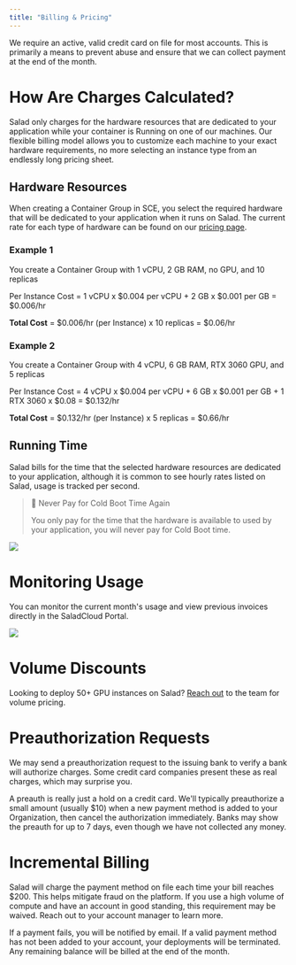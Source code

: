 ```yaml
---
title: "Billing & Pricing"
---
```


We require an active, valid credit card on file for most accounts. This is primarily a means to prevent abuse and ensure that we can collect payment at the end of the month.

# How Are Charges Calculated?

Salad only charges for the hardware resources that are dedicated to your application while your container is Running on one of our machines. Our flexible billing model allows you to customize each machine to your exact hardware requirements, no more selecting an instance type from an endlessly long pricing sheet.

## Hardware Resources

When creating a Container Group in SCE, you select the required hardware that will be dedicated to your application when it runs on Salad. The current rate for each type of hardware can be found on our [pricing page](https://salad.com/pricing).

### Example 1

You create a Container Group with 1 vCPU, 2 GB RAM, no GPU, and 10 replicas

Per Instance Cost = 1 vCPU x $0.004 per vCPU + 2 GB x $0.001 per GB = $0.006/hr

**Total Cost** = $0.006/hr (per Instance) x 10 replicas = $0.06/hr

### Example 2

You create a Container Group with 4 vCPU, 6 GB RAM, RTX 3060 GPU, and 5 replicas

Per Instance Cost = 4 vCPU x $0.004 per vCPU + 6 GB x $0.001 per GB + 1 RTX 3060 x $0.08 = $0.132/hr

**Total Cost** = $0.132/hr (per Instance) x 5 replicas = $0.66/hr

## Running Time

Salad bills for the time that the selected hardware resources are dedicated to your application, although it is common to see hourly rates listed on Salad, usage is tracked per second.

> 🎉 Never Pay for Cold Boot Time Again
>
> You only pay for the time that the hardware is available to used by your application, you will never pay for Cold Boot time.

<img src="/container-engine/images/deployment-map.png" />

# Monitoring Usage

You can monitor the current month's usage and view previous invoices directly in the SaladCloud Portal.

<img src="/container-engine/images/usage-monitoring.png"/>

# Volume Discounts

Looking to deploy 50+ GPU instances on Salad? [Reach out](mailto:cloud@salad.com) to the team for volume pricing.

# Preauthorization Requests

We may send a preauthorization request to the issuing bank to verify a bank will authorize charges. Some credit card companies present these as real charges, which may surprise you.

A preauth is really just a hold on a credit card. We'll typically preauthorize a small amount (usually $10) when a new payment method is added to your Organization, then cancel the authorization immediately. Banks may show the preauth for up to 7 days, even though we have not collected any money.

# Incremental Billing

Salad will charge the payment method on file each time your bill reaches $200. This helps mitigate fraud on the platform. If you use a high volume of compute and have an account in good standing, this requirement may be waived. Reach out to your account manager to learn more.

If a payment fails, you will be notified by email. If a valid payment method has not been added to your account, your deployments will be terminated. Any remaining balance will be billed at the end of the month.
